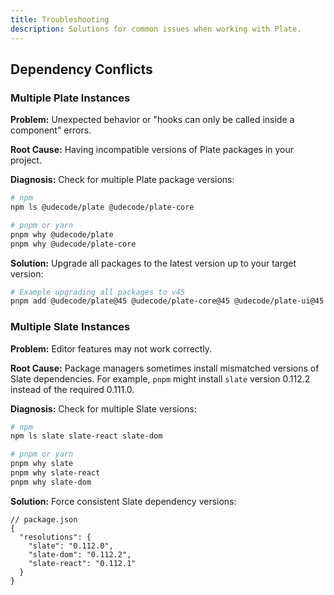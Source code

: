 ```yaml
---
title: Troubleshooting
description: Solutions for common issues when working with Plate.
---
```


## Dependency Conflicts

### Multiple Plate Instances

**Problem:** Unexpected behavior or "hooks can only be called inside a component" errors.

**Root Cause:** Having incompatible versions of Plate packages in your project.

**Diagnosis:** Check for multiple Plate package versions:

```bash
# npm
npm ls @udecode/plate @udecode/plate-core

# pnpm or yarn
pnpm why @udecode/plate
pnpm why @udecode/plate-core
```

**Solution:** Upgrade all packages to the latest version up to your target version:

```bash
# Example upgrading all packages to v45
pnpm add @udecode/plate@45 @udecode/plate-core@45 @udecode/plate-ui@45 # etc.
```

### Multiple Slate Instances

**Problem:** Editor features may not work correctly.

**Root Cause:** Package managers sometimes install mismatched versions of Slate dependencies. For example, `pnpm` might install `slate` version 0.112.2 instead of the required 0.111.0.

**Diagnosis:** Check for multiple Slate versions:

```bash
# npm
npm ls slate slate-react slate-dom

# pnpm or yarn
pnpm why slate
pnpm why slate-react
pnpm why slate-dom
```

**Solution:** Force consistent Slate dependency versions:

```jsonc
// package.json
{
  "resolutions": {
    "slate": "0.112.0",
    "slate-dom": "0.112.2",
    "slate-react": "0.112.1"
  }
}
```

